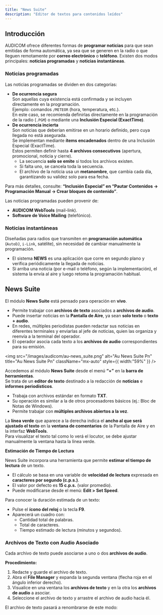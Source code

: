 ```yaml
---
title: "News Suite"
description: "Editor de textos para contenidos leídos"
---
```


## Introducción

AUDICOM ofrece diferentes formas de **programar noticias** para que sean emitidas de forma automática, ya sea que se generen en la radio o que lleguen remotamente por **correo electrónico** o **teléfono**. Existen dos modos principales: **noticias programadas** y **noticias instantáneas**.

### Noticias programadas

Las noticias programadas se dividen en dos categorías:

- **De ocurrencia segura**\
  Son aquellas cuya existencia está confirmada y se incluyen directamente en la programación.\
  Ejemplo: comandos `/METEOR` (hora, temperatura, etc.).\
  En este caso, se recomienda definirlas directamente en la programación de la radio (`.PGM`) o mediante una **Inclusión Especial (ExactTime)**.
- **De ocurrencia incierta**\
  Son noticias que deberían emitirse en un horario definido, pero cuya llegada no está asegurada.\
  Se implementan mediante **ítems encadenados** dentro de una Inclusión Especial (ExactTime).\
  Estos permiten definir hasta **4 archivos consecutivos** (apertura, promocional, noticia y cierre).
  - La secuencia **solo se emite** si todos los archivos existen.
  - Si falta uno, se cancela toda la secuencia.
  - El archivo de la noticia usa un **metanombre**, que cambia cada día, garantizando su validez solo para esa fecha.

Para más detalles, consulte: **“Inclusión Especial” en “Pautar Contenidos → Programación Manual → Crear bloques de contenido”**.

Las noticias programadas pueden provenir de:

- **AUDICOM WebTools** (mail-link).
- **Software de Voice Mailing** (telefónico).

### Noticias instantáneas

Diseñadas para radios que transmiten en **programación automática** (`AutoDJ`, `i-Link`, satélite), sin necesidad de cambiar manualmente la programación.

- El sistema **NEWS** es una aplicación que corre en segundo plano y verifica periódicamente la llegada de noticias.
- Si arriba una noticia (por e-mail o teléfono, según la implementación), el sistema la envía al aire y luego retoma la programación habitual.

## News Suite

El módulo **News Suite** está pensado para operación en **vivo**.

- Permite trabajar con **archivos de texto** asociados a **archivos de audio**.
- Puede insertar noticias en la **Pantalla de Aire**, ya sean **solo texto** o **texto + audio**.
- En redes, múltiples periodistas pueden redactar sus noticias en diferentes terminales y enviarlas al jefe de noticias, quien las organiza y reenvía a la terminal del operador.
- El operador asocia cada texto a los **archivos de audio** correspondientes para su emisión.

<img
  src="/images/audicom/au-news_suite.png"
  alt="Au News Suite Pn"
  title="Au News Suite Pn"
  className="mx-auto"
  style={{ width:"59%" }}
/>

Accedemos al módulo **News Suite** desde el menú **“+”** en la **barra de herramientas**.\
Se trata de un **editor de texto** destinado a la redacción de **noticias** e **informes periodísticos**.

- Trabaja con archivos estándar en formato **TXT**.
- Su operación es similar a la de otros procesadores básicos (ej.: Bloc de Notas de Windows).
- Permite trabajar con **múltiples archivos abiertos a la vez**.

La **línea verde** que aparece a la derecha indica el **ancho al que será ajustado el texto** en la **ventana de comentarios** de la Pantalla de Aire y en la interfaz **WebTools**.\
Para visualizar el texto tal como lo verá el locutor, se debe ajustar manualmente la ventana hasta la línea verde.

**Estimación de Tiempo de Lectura**

News Suite incorpora una herramienta que permite **estimar el tiempo de lectura** de un texto.

- El cálculo se basa en una variable de **velocidad de lectura** expresada en **caracteres por segundo (c.p.s.)**.
- El valor por defecto es **15 c.p.s.** (valor promedio).
- Puede modificarse desde el menú: **Edit \> Set Speed**.

Para conocer la duración estimada de un texto:

- Pulse el **ícono del reloj** o la tecla **F9**.
- Aparecerá un cuadro con:
  - Cantidad total de palabras.
  - Total de caracteres.
  - Tiempo estimado de lectura (minutos y segundos).


### Archivos de Texto con Audio Asociado

Cada archivo de texto puede asociarse a uno o dos **archivos de audio**.

**Procedimiento:**

1. Redacte y guarde el archivo de texto.
2. Abra el **File Manager** y expanda la segunda ventana (flecha roja en el ángulo inferior derecho).
3. Visualice en una ventana los **archivos de texto** y en la otra los **archivos de audio** a asociar.
4. Seleccione el archivo de texto y arrastre el archivo de audio hacia él.

El archivo de texto pasará a renombrarse de este modo: